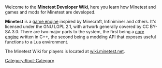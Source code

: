 {{Languages}}

Welcome to the '''Minetest Developer Wiki''', here you learn how Minetest and games and mods for Minetest are developed.

'''Minetest''' is a [https://en.wikipedia.org/wiki/Game_engine game engine] inspired by Minecraft, Infiniminer and others. It's licensed under the GNU LGPL 2.1, with artwork generally covered by CC BY-SA 3.0. There are two major parts to the system, the first being a [[Engine structure|core engine]] written in C++, the second being a modding API that exposes useful functions to a Lua environment.

The Minetest Wiki for players is located at [https://wiki.minetest.net/ wiki.minetest.net].

{{Contributor Call to Action}}

{{Main Content Links}}

[[Category:Root-Category]]
